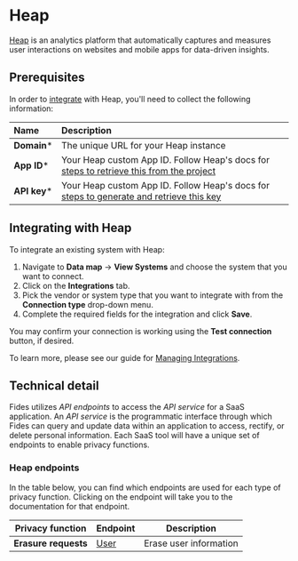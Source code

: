 # Heap
[Heap](https://heap.io/) is an analytics platform that automatically captures and measures user interactions on websites and mobile apps for data-driven insights.

## Prerequisites

In order to [integrate](../) with Heap, you'll need to collect the following information:

| Name                       | Description                                                                                                                             |
| :------------------------- | :-------------------------------------------------------------------------------------------------------------------------------------- |
| **Domain***                | The unique URL for your Heap instance |
| **App ID***                 | Your Heap custom App ID. Follow Heap's docs for [steps to retrieve this from the project](https://developers.heap.io/docs/web#base-installation) |
| **API key***                 | Your Heap custom App ID. Follow Heap's docs for [steps to generate and retrieve this key](https://help.heap.io/data-privacy/data-deletion/user-deletion-with-postman/) |



## Integrating with Heap
To integrate an existing system with Heap:

1. Navigate to **Data map** → **View Systems** and choose the system that you want to connect.
2. Click on the **Integrations** tab.
3. Pick the vendor or system type that you want to integrate with from the **Connection type** drop-down menu.
4. Complete the required fields for the integration and click **Save**. 

You may confirm your connection is working using the **Test connection** button, if desired.

To learn more, please see our guide for [Managing Integrations](/user-guides/integrations/manage-integrations).

## Technical detail 

Fides utilizes _API endpoints_ to access the _API service_ for a SaaS application. An _API service_ is the programmatic interface through which Fides can query and update data within an application to access, rectify, or delete personal information. Each SaaS tool will have a unique set of endpoints to enable privacy functions. 

### Heap endpoints
In the table below, you can find which endpoints are used for each type of privacy function. Clicking on the endpoint will take you to the documentation for that endpoint.

| Privacy function | Endpoint | Description |
|----|----|----|
| **Erasure requests**            | [User](https://help.heap.io/data-privacy/data-deletion/user-deletion-with-postman/) | Erase user information |




